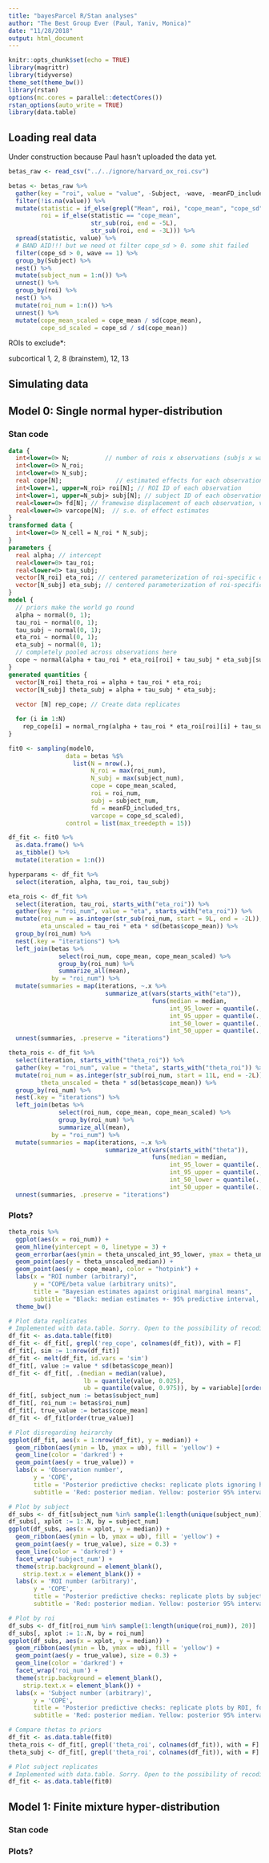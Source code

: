```yaml
---
title: "bayesParcel R/Stan analyses"
author: "The Best Group Ever (Paul, Yaniv, Monica)"
date: "11/28/2018"
output: html_document
---
```


```r
knitr::opts_chunk$set(echo = TRUE)
library(magrittr)
library(tidyverse)
theme_set(theme_bw())
library(rstan)
options(mc.cores = parallel::detectCores())
rstan_options(auto_write = TRUE)
library(data.table)
```

## Loading real data

Under construction because Paul hasn't uploaded the data yet.

```r
betas_raw <- read_csv("../../ignore/harvard_ox_roi.csv")

betas <- betas_raw %>%
  gather(key = "roi", value = "value", -Subject, -wave, -meanFD_included_trs) %>%
  filter(!is.na(value)) %>%
  mutate(statistic = if_else(grepl("Mean", roi), "cope_mean", "cope_sd"),
         roi = if_else(statistic == "cope_mean",
                       str_sub(roi, end = -5L),
                       str_sub(roi, end = -3L))) %>%
  spread(statistic, value) %>%
  # BAND AID!!! but we need ot filter cope_sd > 0. some shit failed
  filter(cope_sd > 0, wave == 1) %>%
  group_by(Subject) %>%
  nest() %>%
  mutate(subject_num = 1:n()) %>%
  unnest() %>%
  group_by(roi) %>%
  nest() %>%
  mutate(roi_num = 1:n()) %>%
  unnest() %>%
  mutate(cope_mean_scaled = cope_mean / sd(cope_mean),
         cope_sd_scaled = cope_sd / sd(cope_mean))
```

ROIs to exclude*:

subcortical 1, 2, 8 (brainstem), 12, 13

## Simulating data

## Model 0: Single normal hyper-distribution

### Stan code

```stan
data {
  int<lower=0> N;          // number of rois x observations (subjs x waves)
  int<lower=0> N_roi;
  int<lower=0> N_subj;
  real cope[N];               // estimated effects for each observation of roi
  int<lower=1, upper=N_roi> roi[N]; // ROI ID of each observation
  int<lower=1, upper=N_subj> subj[N]; // subject ID of each observation
  real<lower=0> fd[N]; // framewise displacement of each observation, varies by subject x wave
  real<lower=0> varcope[N];  // s.e. of effect estimates
}
transformed data {
  int<lower=0> N_cell = N_roi * N_subj;
}
parameters {
  real alpha; // intercept 
  real<lower=0> tau_roi;
  real<lower=0> tau_subj;
  vector[N_roi] eta_roi; // centered parameterization of roi-specific effect estimate
  vector[N_subj] eta_subj; // centered parameterization of roi-specific effect estimate
}
model {
  // priors make the world go round
  alpha ~ normal(0, 1);
  tau_roi ~ normal(0, 1);
  tau_subj ~ normal(0, 1);
  eta_roi ~ normal(0, 1);
  eta_subj ~ normal(0, 1);
  // completely pooled across observations here
  cope ~ normal(alpha + tau_roi * eta_roi[roi] + tau_subj * eta_subj[subj], varcope);
}
generated quantities {
  vector[N_roi] theta_roi = alpha + tau_roi * eta_roi;
  vector[N_subj] theta_subj = alpha + tau_subj * eta_subj;
  
  vector [N] rep_cope; // Create data replicates

  for (i in 1:N)
    rep_cope[i] = normal_rng(alpha + tau_roi * eta_roi[roi][i] + tau_subj * eta_subj[subj][i], varcope[i]);
}
```

```r
fit0 <- sampling(model0,
                data = betas %$%
                  list(N = nrow(.),
                       N_roi = max(roi_num),
                       N_subj = max(subject_num),
                       cope = cope_mean_scaled,
                       roi = roi_num,
                       subj = subject_num,
                       fd = meanFD_included_trs,
                       varcope = cope_sd_scaled),
                control = list(max_treedepth = 15))
```

```r
df_fit <- fit0 %>%
  as.data.frame() %>%
  as_tibble() %>%
  mutate(iteration = 1:n())

hyperparams <- df_fit %>%
  select(iteration, alpha, tau_roi, tau_subj)

eta_rois <- df_fit %>%
  select(iteration, tau_roi, starts_with("eta_roi")) %>%
  gather(key = "roi_num", value = "eta", starts_with("eta_roi")) %>%
  mutate(roi_num = as.integer(str_sub(roi_num, start = 9L, end = -2L)),
         eta_unscaled = tau_roi * eta * sd(betas$cope_mean)) %>%
  group_by(roi_num) %>%
  nest(.key = "iterations") %>%
  left_join(betas %>%
              select(roi_num, cope_mean, cope_mean_scaled) %>%
              group_by(roi_num) %>%
              summarize_all(mean),
            by = "roi_num") %>%
  mutate(summaries = map(iterations, ~.x %>%
                           summarize_at(vars(starts_with("eta")),
                                        funs(median = median,
                                             int_95_lower = quantile(., .025),
                                             int_95_upper = quantile(., .975),
                                             int_50_lower = quantile(., .25),
                                             int_50_upper = quantile(., .75))))) %>%
  unnest(summaries, .preserve = "iterations")

theta_rois <- df_fit %>%
  select(iteration, starts_with("theta_roi")) %>%
  gather(key = "roi_num", value = "theta", starts_with("theta_roi")) %>%
  mutate(roi_num = as.integer(str_sub(roi_num, start = 11L, end = -2L)),
         theta_unscaled = theta * sd(betas$cope_mean)) %>%
  group_by(roi_num) %>%
  nest(.key = "iterations") %>%
  left_join(betas %>%
              select(roi_num, cope_mean, cope_mean_scaled) %>%
              group_by(roi_num) %>%
              summarize_all(mean),
            by = "roi_num") %>%
  mutate(summaries = map(iterations, ~.x %>%
                           summarize_at(vars(starts_with("theta")),
                                        funs(median = median,
                                             int_95_lower = quantile(., .025),
                                             int_95_upper = quantile(., .975),
                                             int_50_lower = quantile(., .25),
                                             int_50_upper = quantile(., .75))))) %>%
  unnest(summaries, .preserve = "iterations")
```

### Plots?

```r
theta_rois %>%
  ggplot(aes(x = roi_num)) +
  geom_hline(yintercept = 0, linetype = 3) +
  geom_errorbar(aes(ymin = theta_unscaled_int_95_lower, ymax = theta_unscaled_int_95_upper), width = 0) +
  geom_point(aes(y = theta_unscaled_median)) +
  geom_point(aes(y = cope_mean), color = "hotpink") +
  labs(x = "ROI number (arbitrary)",
       y = "COPE/beta value (arbitrary units)",
       title = "Bayesian estimates against original marginal means",
       subtitle = "Black: median estimates +- 95% predictive interval, pink: original mean estimate") +
  theme_bw()
```
```r
# Plot data replicates
# Implemented with data.table. Sorry. Open to the possibility of recoding with tidyverse, just not right now
df_fit <- as.data.table(fit0)
df_fit <- df_fit[, grepl('rep_cope', colnames(df_fit)), with = F]
df_fit[, sim := 1:nrow(df_fit)]
df_fit <- melt(df_fit, id.vars = 'sim')
df_fit[, value := value * sd(betas$cope_mean)]
df_fit <- df_fit[, .(median = median(value),
                     lb = quantile(value, 0.025),
                     ub = quantile(value, 0.975)), by = variable][order(variable)]
df_fit[, subject_num := betas$subject_num]
df_fit[, roi_num := betas$roi_num]
df_fit[, true_value := betas$cope_mean]
df_fit <- df_fit[order(true_value)]

# Plot disregarding heirarchy
ggplot(df_fit, aes(x = 1:nrow(df_fit), y = median)) +
  geom_ribbon(aes(ymin = lb, ymax = ub), fill = 'yellow') +
  geom_line(color = 'darkred') + 
  geom_point(aes(y = true_value)) +
  labs(x = 'Observation number',
       y = 'COPE',
       title = 'Posterior predictive checks: replicate plots ignoring heirarchy',
       subtitle = 'Red: posterior median. Yellow: posterior 95% interval. Black: observed COPE')

# Plot by subject
df_subs <- df_fit[subject_num %in% sample(1:length(unique(subject_num)), 20)]
df_subs[, xplot := 1:.N, by = subject_num]
ggplot(df_subs, aes(x = xplot, y = median)) +
  geom_ribbon(aes(ymin = lb, ymax = ub), fill = 'yellow') +
  geom_point(aes(y = true_value), size = 0.3) +
  geom_line(color = 'darkred') + 
  facet_wrap('subject_num') +
  theme(strip.background = element_blank(),
    strip.text.x = element_blank()) +
  labs(x = 'ROI number (arbitrary)',
       y = 'COPE',
       title = 'Posterior predictive checks: replicate plots by subject, for a random subsample of subjects',
       subtitle = 'Red: posterior median. Yellow: posterior 95% interval. Black: observed COPE')

# Plot by roi
df_subs <- df_fit[roi_num %in% sample(1:length(unique(roi_num)), 20)]
df_subs[, xplot := 1:.N, by = roi_num]
ggplot(df_subs, aes(x = xplot, y = median)) +
  geom_ribbon(aes(ymin = lb, ymax = ub), fill = 'yellow') +
  geom_point(aes(y = true_value), size = 0.3) +
  geom_line(color = 'darkred') + 
  facet_wrap('roi_num') +
  theme(strip.background = element_blank(),
    strip.text.x = element_blank()) +
  labs(x = 'Subject number (arbitrary)',
       y = 'COPE',
       title = 'Posterior predictive checks: replicate plots by ROI, for a random subsample of ROIs',
       subtitle = 'Red: posterior median. Yellow: posterior 95% interval. Black: observed COPE')

```
```r
# Compare thetas to priors
df_fit <- as.data.table(fit0)
theta_rois <- df_fit[, grepl('theta_roi', colnames(df_fit)), with = F]
theta_subj <- df_fit[, grepl('theta_roi', colnames(df_fit)), with = F]
```


```r
# Plot subject replicates
# Implemented with data.table. Sorry. Open to the possibility of recoding with tidyverse, just not right now
df_fit <- as.data.table(fit0)

```

## Model 1: Finite mixture hyper-distribution

### Stan code

### Plots?
